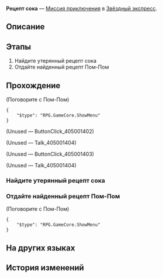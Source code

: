 {{Дополнить|Диалоги.}}
{{Миссия Инфобокс
|id              = 4050014
|Название        = 
|Изображение     = Миссия Освоения Рецепт сока.png
|Тип             = Миссия приключения
|События         = 
|Глава           = 
|Условия         = 
|Персонажи       = Первопроходец; Пом-Пом
|СтартЛокация    = Общий вагон
|Мир             = Звёздный экспресс
|Локации         = Общий вагон
|Предыдущая      = 
|Следующая       = 
|Награды         = Журнал приключений*1; Vortex of Wind*1; Кредиты*8 000
}}
'''Рецепт сока''' — [[Миссия приключения]] в [[Звёздный экспресс]].

==Описание==
{{Описание|<!--официальное описание из Перекрёстка судеб-->}}

==Этапы==
# Найдите утерянный рецепт сока
# Отдайте найденный рецепт Пом-Пом

==Прохождение==
{{Дополнить}}



;(Поговорите с Пом-Пом)
<!--Unknown TalkSentence: 405000000-->
<pre>{
	"$type": "RPG.GameCore.ShowMenu"
}</pre>

;(Unused &mdash; ButtonClick_405001402)
<!--Unknown TalkSentence: 405140201-->
:<!--Unknown TalkSentence: 405140202-->
:<!--Unknown TalkSentence: 405140203-->

;(Unused &mdash; Talk_405001404)


;(Unused &mdash; ButtonClick_405001403)
<!--Unknown TalkSentence: 405140301-->
:<!--Unknown TalkSentence: 405140302-->
:<!--Unknown TalkSentence: 405140303-->

;(Unused &mdash; Talk_405001404)

{{Диалог Конец}}

===Найдите утерянный рецепт сока===
{{Описание миссии|локация=Общий вагон|Пом-Пом не может найти рецепт сока. Помогите ей разыскать его.}}
{{Диалог Начало}}

{{Диалог Конец}}

===Отдайте найденный рецепт Пом-Пом===
{{Описание миссии|локация=Общий вагон|Вы нашли рецепт, но содержание вызывает вопросы... Просто отдайте его Пом-Пом.}}
{{Диалог Начало}}


;(Поговорите с Пом-Пом)
<!--Unknown TalkSentence: 405000000-->
<pre>{
	"$type": "RPG.GameCore.ShowMenu"
}</pre>
{{Диалог Конец}}

==На других языках==
{{На других языках
|en   = Juice Recipe
|zhs  = 果汁配方
|zht  = 果汁配方
|ja   = ジュースのレシピ
|ko   = 주스 레시피
|es   = Receta de jugo
|fr   = Recette de jus
|ru   = Рецепт сока
|th   = สูตรน้ำผลไม้
|vi   = Công Thức Nước Ép
|de   = Saftrezept
|id   = Resep Jus
|pt   = Receita de Suco
}}

==История изменений==
{{История изменений|2.7}}
